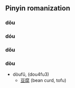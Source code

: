
==Pinyin romanization==
===d&#333;u===
===dóu===
===dŏu===
===dòu===
*dòufŭ, (dou4fu3)
**[[豆腐]] (bean curd, tofu)